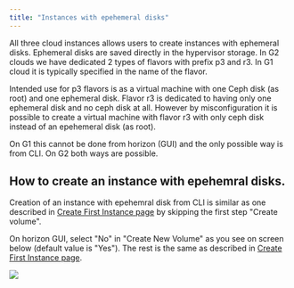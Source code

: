 ```yaml
---
title: "Instances with epehemeral disks"
---
```

All three cloud instances allows users to create instances with ephemeral disks. Ephemeral disks are saved directly in the hypervisor storage. In G2 clouds we have dedicated 2 types of flavors with prefix p3 and r3. In G1 cloud it is typically specified in the name of the flavor.

Intended use for p3 flavors is as a virtual machine with one Ceph disk (as root) and one ephemeral disk. Flavor r3 is dedicated to having only one ephemeral disk and no ceph disk at all. However by misconfiguration it is possible to create a virtual machine with flavor r3 with only ceph disk instead of an epehemeral disk (as root).

On G1 this cannot be done from horizon (GUI) and the only possible way is from CLI. On G2 both ways are possible.

## How to create an instance with epehemral disks.
Creation of an instance with epehemral disk from CLI is similar as one described in [Create First Instance page](https://docs.e-infra.cz/compute/openstack/getting-started/creating-first-infrastructure/#__tabbed_3_2) by skipping the first step "Create volume".

On horizon GUI, select "No" in "Create New Volume" as you see on screen below (default value is "Yes"). The rest is the same as described in [Create First Instance page](https://docs.e-infra.cz/compute/openstack/getting-started/creating-first-infrastructure/#create-a-virtual-machine-instance).

![](/img/openstack/ephemeral_creation.png)
